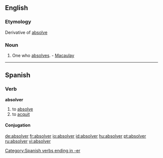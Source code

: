 ==English==

===Etymology===
Derivative of [[absolve]]

===Noun===
{{en-noun}}

#One who [[absolves]]. - [[Macaulay]]

----

==Spanish==
===Verb===
'''absolver'''

# to [[absolve]]
# to [[acquit]]

====Conjugation====
{{es-conj-er (o-ue)|abs|lv|absuelto}}

[[Category:Spanish verbs ending in -er]]

[[de:absolver]]
[[fr:absolver]]
[[io:absolver]]
[[id:absolver]]
[[hu:absolver]]
[[pt:absolver]]
[[ru:absolver]]
[[vi:absolver]]